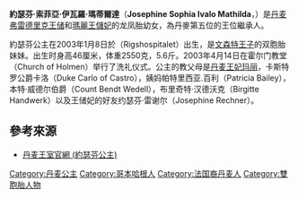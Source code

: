 {{Infobox royalty
| name = 約瑟芬
| title = 丹麦公主<br>HRH Princess Josephine of Denmark
| image = Vincent and Josephine.jpg
| spouse = 
| royal house  = [[格呂克斯堡王朝|格呂克斯堡王朝]]
| othertitles  = Princess of Denmark, Countess of Monpezat
| full name = 約瑟芬·索菲亞·伊瓦羅·瑪蒂爾達<br>Josephine Sophia Ivalo Mathilda
| father = [[弗雷德里克王储_(丹麦)|弗雷德里克王储]]
| mother = [[瑪麗_(丹麥王儲妃)|瑪麗王儲妃]]
| issue = 
| birth_date = {{birth date and age|2011|1|8|}}
| birth_place = {{DEN}}[[哥本哈根|哥本哈根]]{{link-en|哥本哈根大學國家醫院|Rigshospitalet}}
| date of death  = 
| place of death = 
}}
{{Danish Royal Family}}
'''約瑟芬·索菲亞·伊瓦羅·瑪蒂爾達'''（'''Josephine Sophia Ivalo Mathilda'''，{{bd|2011年|1月8日}}）是[[丹麦|丹麦]][[弗雷德里克王储_(丹麦)|弗雷德里克王储]]和[[瑪麗_(丹麥王儲妃)|瑪麗王儲妃]]的龙凤胎幼女，為丹麥第五位的王位繼承人。

約瑟芬公主在2003年1月8日於{{link-en|哥本哈根大學醫院| Rigshospitalet}}（Rigshospitalet）出生，是[[文森王子_(丹麥)|文森特王子]]的双胞胎妹妹。出生时身高46厘米，体重2550克，5.6斤。2003年4月14日在霍尔门教堂（Church of Holmen）举行了洗礼仪式。公主的教父母是[[瑪麗·卡瓦利耶|丹麦王妃玛丽]]，卡斯特罗公爵卡洛（Duke Carlo of Castro），姨妈帕特里西亚.百利（Patricia Bailey），本特·威德尔伯爵（Count Bendt Wedell），布里奇特·汉德沃克（Birgitte Handwerk）以及王储妃的好友约瑟芬·雷谢尔（Josephine Rechner）。

== 參考來源 ==
* [https://web.archive.org/web/20110423032533/http://kongehuset.dk/publish.php?dogtag=k_en_fam_josephine 丹麦王室官網 (約瑟芬公主)]

{{DEFAULTSORT:Josephine}}
[[Category:丹麦公主|Category:丹麦公主]]
[[Category:哥本哈根人|Category:哥本哈根人]]
[[Category:法国裔丹麦人|Category:法国裔丹麦人]]
[[Category:雙胞胎人物|Category:雙胞胎人物]]